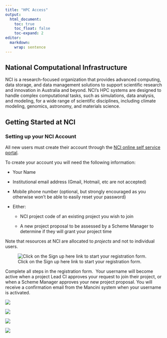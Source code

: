 ```yaml
---
title: "HPC Access"
output:
  html_document:
    toc: true
    toc_float: false
    toc-expand: 2
editor: 
  markdown: 
    wrap: sentence
---
```


## National Computational Infrastructure

NCI is a research-focused organization that provides advanced computing, data storage, and data management solutions to support scientific research and innovation in Australia and beyond.
NCI's HPC systems are designed to handle complex computational tasks, such as simulations, data analysis, and modeling, for a wide range of scientific disciplines, including climate modeling, genomics, astronomy, and materials science.

## Getting Started at NCI

### Setting up your NCI Account

All new users must create their account through the [NCI online self service portal](https://my.nci.org.au/mancini/login?next=/mancini/).

To create your account you will need the following information:

-   Your Name

-   Institutional email address (Gmail, Hotmail, etc are not accepted)

-   Mobile phone number (optional, but strongly encouraged as you otherwise won't be able to easily reset your password)

-   Either:

    -   NCI project code of an existing project you wish to join

    -   A new project proposal to be assessed by a Scheme Manager to determine if they will grant your project time

Note that resources at NCI are allocated to *projects* and not to individual users.

![Click on the Sign up here link to start your registration form.](images/Screen%20Shot%202023-09-06%20at%2012.32.06%20pm.png)

Complete all steps in the registration form. 
Your username will become active when a project Lead CI approves your request to join their project, or when a Scheme Manager approves your new project proposal.
You will receive a confirmation email from the Mancini system when your username is activated.

![](images/Screen%20Shot%202023-09-06%20at%2012.02.08%20pm.png)

![](images/Screen%20Shot%202023-09-06%20at%2012.02.45%20pm.png)

![](images/Screen%20Shot%202023-09-06%20at%2012.03.44%20pm.png)

![](images/Screen%20Shot%202023-09-06%20at%2012.04.24%20pm.png)
